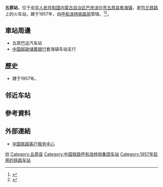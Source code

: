 {{noteTA
|1=zh-cn:始发车次; zh-hk:列車班次;
|2=zh-cn:车次; zh-hk:班次;
}}
{{Not|婺源站}}
{{Infobox China railway station
|车站名称 = 五原站
|图片 = 
|图片介绍 = 
|其他名称 = 
|车站拼音 = Wuyuan
|英文名称 = Wuyuan Railway Station
|车站代码 = 14624
|电报码 = WYC
|拼音码 = WYU
|车站地址 = [[内蒙古自治区|内蒙古自治区]][[巴彦淖尔市|巴彦淖尔市]][[五原县|五原县]][[套海镇|套海镇]]
|坐标 = {{coord|40.909627|N|108.044207|E|display=inline,title}}
|归属 = [[呼和浩特铁路局|呼和浩特铁路局]]
|线路 = [[包兰铁路|包兰铁路]]
|车站等级 = [[三等站_(中铁)|三等站]]
|月台数目 = 
|股道数目 = 
}}
'''五原站'''，位于[[中华人民共和国|中华人民共和国]][[内蒙古自治区|内蒙古自治区]][[巴彦淖尔市|巴彦淖尔市]][[五原县|五原县]][[套海镇|套海镇]]，是[[包兰铁路|包兰铁路]]上的火车站，建于1957年，由[[呼和浩特铁路局|呼和浩特铁路局]]管辖。<ref>{{Cite web |url=http://search.huochepiao.com/huochezhan/jieshao/953.htm |title=五原火车站介绍 |accessdate=2018-02-05 |archive-date=2018-09-07 |archive-url=https://web.archive.org/web/20180907110404/http://search.huochepiao.com/huochezhan/jieshao/953.htm |dead-url=no }}</ref><ref>{{Cite book|title=中国铁路站名词典|last=[[孙本祥|孙本祥]]主编|first=|publisher=北京：[[中国铁道出版社|中国铁道出版社]]|year=2003.04|isbn=7-113-03941-3|location=|pages=618-622}}</ref>。

==車站周邊==
* 五原巴运汽车站
* [[中国邮政储蓄银行|中国邮政储蓄银行]]套海镇车站支行

==歷史==
* 建于1957年。
==邻近车站==
{{start rail box|[[中国铁路|中国铁路]]}}
{{s-inop|[[义和渠站|义和渠站]]|[[包头站|包头]]方向}}
{{s-line|[[包兰铁路|包兰铁路]]<br />← 7km 五原站 9km →}}
{{s-inop|[[四闸站|四闸站]]|[[兰州站|兰州]]方向}}
{{end box}}
==參考資料==
{{reflist}}
==外部連結==
* [http://www.12306.cn/mormhweb/ 中国铁路客户服务中心]{{Wayback|url=http://www.12306.cn/mormhweb/ |date=20180205163941 }}
{{China-rail-stub}}
{{内蒙古小作品}}
{{包兰铁路}}
[[Category:巴彦淖尔市铁路车站|W]]
[[Category:五原县|Category:五原县]]
[[Category:中国铁路呼和浩特局集团车站|Category:中国铁路呼和浩特局集团车站]]
[[Category:1957年启用的铁路车站|Category:1957年启用的铁路车站]]